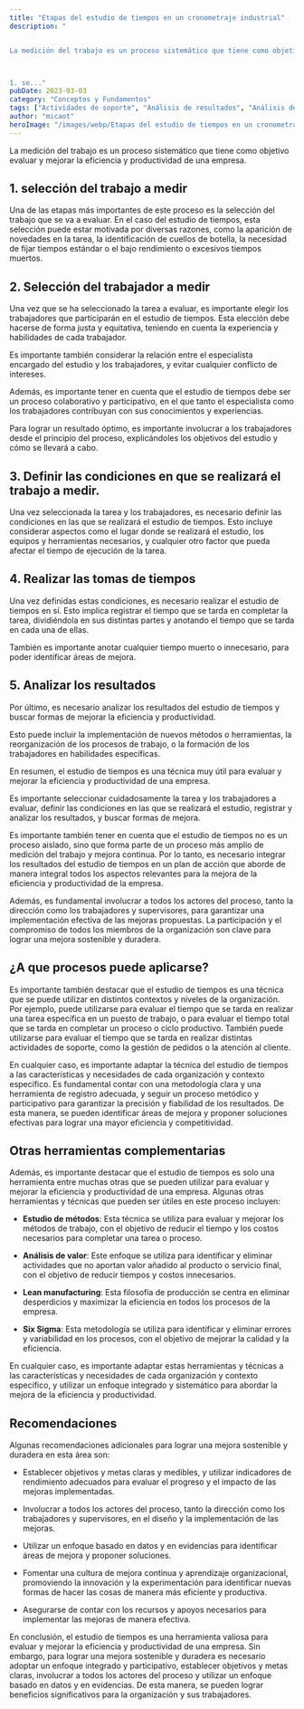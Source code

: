 ```yaml
---
title: "Etapas del estudio de tiempos en un cronometraje industrial"
description: "


La medición del trabajo es un proceso sistemático que tiene como objetivo evaluar y mejorar la eficiencia y productividad de una empresa. 



1. se..."
pubDate: 2023-03-03
category: "Conceptos y Fundamentos"
tags: ["Actividades de soporte", "Análisis de resultados", "Análisis de valor", "analizar resultados", "Apoyos", "Aprendizaje organizacional", "Atención al cliente", "Beneficios", "Ciclos productivos", "Competitividad", "condiciones de trabajo", "Condiciones del trabajo a medir", "Cultura de mejora continua", "eficiencia", "enfoque basado en datos", "Estudio de métodos", "Estudio de tiempos", "estudios de tiempos", "evaluación de tareas", "Experimentación", "Fiabilidad", "Gestión de pedidos", "herramientas complementarias", "Herramientas de registro", "Implementación de mejoras", "Indicadores de rendimiento", "Innovación", "Involucración", "Lean manufacturing", "Medición del trabajo", "Mejora continua", "mejora sostenible.", "Metas", "Metodología", "Objetivos", "objetivos medibles", "Organización", "Participación", "precisión", "proceso sistemático", "Procesos", "Productividad", "recomendaciones", "Recursos", "recursos para la mejora.", "rendimiento", "selección del trabajador", "Selección del trabajador a medir", "selección del trabajo", "Selección del trabajo a medir", "Six Sigma", "Tareas", "tiempos estándar", "tiempos muertos", "Toma de tiempos", "tomas de tiempos", "trabajadores a medir", "Trabajadores."]
author: "micaot"
heroImage: "/images/webp/Etapas del estudio de tiempos en un cronometraje industrial.webp"
---
```


La medición del trabajo es un proceso sistemático que tiene como objetivo evaluar y mejorar la eficiencia y productividad de una empresa. 

## 1. selección del trabajo a medir

Una de las etapas más importantes de este proceso es la selección del trabajo que se va a evaluar. En el caso del estudio de tiempos, esta selección puede estar motivada por diversas razones, como la aparición de novedades en la tarea, la identificación de cuellos de botella, la necesidad de fijar tiempos estándar o el bajo rendimiento o excesivos tiempos muertos.

## 2. Selección del trabajador a medir

Una vez que se ha seleccionado la tarea a evaluar, es importante elegir los trabajadores que participarán en el estudio de tiempos. Esta elección debe hacerse de forma justa y equitativa, teniendo en cuenta la experiencia y habilidades de cada trabajador. 

Es importante también considerar la relación entre el especialista encargado del estudio y los trabajadores, y evitar cualquier conflicto de intereses.

Además, es importante tener en cuenta que el estudio de tiempos debe ser un proceso colaborativo y participativo, en el que tanto el especialista como los trabajadores contribuyan con sus conocimientos y experiencias. 

Para lograr un resultado óptimo, es importante involucrar a los trabajadores desde el principio del proceso, explicándoles los objetivos del estudio y cómo se llevará a cabo.

## 3. Definir las condiciones en que se realizará el trabajo a medir.

Una vez seleccionada la tarea y los trabajadores, es necesario definir las condiciones en las que se realizará el estudio de tiempos. Esto incluye considerar aspectos como el lugar donde se realizará el estudio, los equipos y herramientas necesarios, y cualquier otro factor que pueda afectar el tiempo de ejecución de la tarea.

## 4. Realizar las tomas de tiempos

Una vez definidas estas condiciones, es necesario realizar el estudio de tiempos en sí. Esto implica registrar el tiempo que se tarda en completar la tarea, dividiéndola en sus distintas partes y anotando el tiempo que se tarda en cada una de ellas. 

También es importante anotar cualquier tiempo muerto o innecesario, para poder identificar áreas de mejora.

## 5. Analizar los resultados

Por último, es necesario analizar los resultados del estudio de tiempos y buscar formas de mejorar la eficiencia y productividad. 

Esto puede incluir la implementación de nuevos métodos o herramientas, la reorganización de los procesos de trabajo, o la formación de los trabajadores en habilidades específicas.

En resumen, el estudio de tiempos es una técnica muy útil para evaluar y mejorar la eficiencia y productividad de una empresa. 

Es importante seleccionar cuidadosamente la tarea y los trabajadores a evaluar, definir las condiciones en las que se realizará el estudio, registrar y analizar los resultados, y buscar formas de mejora.

Es importante también tener en cuenta que el estudio de tiempos no es un proceso aislado, sino que forma parte de un proceso más amplio de medición del trabajo y mejora continua. Por lo tanto, es necesario integrar los resultados del estudio de tiempos en un plan de acción que aborde de manera integral todos los aspectos relevantes para la mejora de la eficiencia y productividad de la empresa.

Además, es fundamental involucrar a todos los actores del proceso, tanto la dirección como los trabajadores y supervisores, para garantizar una implementación efectiva de las mejoras propuestas. La participación y el compromiso de todos los miembros de la organización son clave para lograr una mejora sostenible y duradera.

## ¿A que procesos puede aplicarse?

Es importante también destacar que el estudio de tiempos es una técnica que se puede utilizar en distintos contextos y niveles de la organización. Por ejemplo, puede utilizarse para evaluar el tiempo que se tarda en realizar una tarea específica en un puesto de trabajo, o para evaluar el tiempo total que se tarda en completar un proceso o ciclo productivo. También puede utilizarse para evaluar el tiempo que se tarda en realizar distintas actividades de soporte, como la gestión de pedidos o la atención al cliente.

En cualquier caso, es importante adaptar la técnica del estudio de tiempos a las características y necesidades de cada organización y contexto específico. Es fundamental contar con una metodología clara y una herramienta de registro adecuada, y seguir un proceso metódico y participativo para garantizar la precisión y fiabilidad de los resultados. De esta manera, se pueden identificar áreas de mejora y proponer soluciones efectivas para lograr una mayor eficiencia y competitividad.

## Otras herramientas complementarias

Además, es importante destacar que el estudio de tiempos es solo una herramienta entre muchas otras que se pueden utilizar para evaluar y mejorar la eficiencia y productividad de una empresa. Algunas otras herramientas y técnicas que pueden ser útiles en este proceso incluyen:

- **Estudio de métodos**: Esta técnica se utiliza para evaluar y mejorar los métodos de trabajo, con el objetivo de reducir el tiempo y los costos necesarios para completar una tarea o proceso.

- **Análisis de valor**: Este enfoque se utiliza para identificar y eliminar actividades que no aportan valor añadido al producto o servicio final, con el objetivo de reducir tiempos y costos innecesarios.

- **Lean manufacturing**: Esta filosofía de producción se centra en eliminar desperdicios y maximizar la eficiencia en todos los procesos de la empresa.

- **Six Sigma**: Esta metodología se utiliza para identificar y eliminar errores y variabilidad en los procesos, con el objetivo de mejorar la calidad y la eficiencia.

En cualquier caso, es importante adaptar estas herramientas y técnicas a las características y necesidades de cada organización y contexto específico, y utilizar un enfoque integrado y sistemático para abordar la mejora de la eficiencia y productividad. 

## Recomendaciones

Algunas recomendaciones adicionales para lograr una mejora sostenible y duradera en esta área son:

- Establecer objetivos y metas claras y medibles, y utilizar indicadores de rendimiento adecuados para evaluar el progreso y el impacto de las mejoras implementadas.

- Involucrar a todos los actores del proceso, tanto la dirección como los trabajadores y supervisores, en el diseño y la implementación de las mejoras.

- Utilizar un enfoque basado en datos y en evidencias para identificar áreas de mejora y proponer soluciones.

- Fomentar una cultura de mejora continua y aprendizaje organizacional, promoviendo la innovación y la experimentación para identificar nuevas formas de hacer las cosas de manera más eficiente y productiva.

- Asegurarse de contar con los recursos y apoyos necesarios para implementar las mejoras de manera efectiva.

En conclusión, el estudio de tiempos es una herramienta valiosa para evaluar y mejorar la eficiencia y productividad de una empresa. Sin embargo, para lograr una mejora sostenible y duradera es necesario adoptar un enfoque integrado y participativo, establecer objetivos y metas claras, involucrar a todos los actores del proceso y utilizar un enfoque basado en datos y en evidencias. De esta manera, se pueden lograr beneficios significativos para la organización y sus trabajadores.